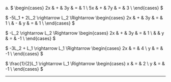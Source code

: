 a. $
\begin{cases}
2x & + & 3y & = & 1 \\
5x & + & 7y & = & 3 \\
\end{cases}
$

$
-5L_1 + 2L_2 \rightarrow L_2 \Rightarrow
\begin{cases}
2x & + & 3y & = & 1 \\
   & - & y  & = & 1 \\
\end{cases}
$

$
-L_2 \rightarrow L_2 \Rightarrow
\begin{cases}
2x & + & 3y & = &  1 \\
   &   &  y & = & -1 \\
\end{cases}
$

$
-3L_2 + L_1 \rightarrow L_1 \Rightarrow
\begin{cases}
2x & = &  4 \\
 y & = & -1 \\
\end{cases}
$

$
\frac{1}{2}L_1 \rightarrow L_1 \Rightarrow
\begin{cases}
x & = &  2 \\
y & = & -1 \\
\end{cases}
$

---
